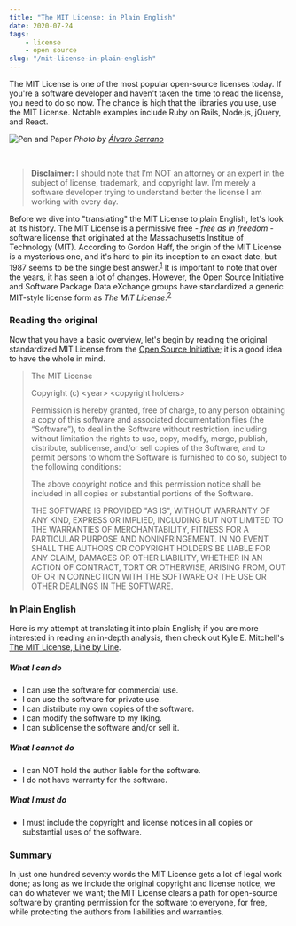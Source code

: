 ```yaml
---
title: "The MIT License: in Plain English"
date: 2020-07-24
tags:
    - license
    - open source
slug: "/mit-license-in-plain-english"
---
```


The MIT License is one of the most popular open-source licenses today. If you're a software developer and haven't taken the time to read the license, you need to do so now. The chance is high that the libraries you use, use the MIT License. Notable examples include Ruby on Rails, Node.js, jQuery, and React.

![Pen and Paper](./alvaro-serrano-pen-and-paper.jpg)
*Photo by [Álvaro Serrano](https://unsplash.com/@alvaroserrano)*

<br />

> **Disclaimer:** I should note that I’m NOT an attorney or an expert in the subject of license, trademark, and copyright law. I’m merely a software developer trying to understand better the license I am working with every day.

Before we dive into "translating" the MIT License to plain English, let's look at its history. The MIT License is a permissive free - *free as in freedom* - software license that originated at the Massachusetts Institue of Technology (MIT). According to Gordon Haff, the origin of the MIT License is a mysterious one, and it's hard to pin its inception to an exact date, but 1987 seems to be the single best answer.<sup>[1](https://opensource.com/article/19/4/history-mit-license)</sup> It is important to note that over the years, it has seen a lot of changes. However, the Open Source Initiative and Software Package Data eXchange groups have standardized a generic MIT-style license form as *The MIT License*.<sup>[2](https://writing.kemitchell.com/2016/09/21/MIT-License-Line-by-Line.html)</sup>

### Reading the original

Now that you have a basic overview, let's begin by reading the original standardized MIT License from the [Open Source Initiative](https://opensource.org/licenses/MIT); it is a good idea to have the whole in mind.

> The MIT License
>
> Copyright (c) <year\> <copyright holders\>
>
> Permission is hereby granted, free of charge, to any person obtaining a copy of this software and associated documentation files (the “Software”), to deal in the Software without restriction, including without limitation the rights to use, copy, modify, merge, publish, distribute, sublicense, and/or sell copies of the Software, and to permit persons to whom the Software is furnished to do so, subject to the following conditions:
>
> The above copyright notice and this permission notice shall be included in all copies or substantial portions of the Software.
>
> THE SOFTWARE IS PROVIDED "AS IS", WITHOUT WARRANTY OF ANY KIND, EXPRESS OR IMPLIED, INCLUDING BUT NOT LIMITED TO THE WARRANTIES OF MERCHANTABILITY, FITNESS FOR A PARTICULAR PURPOSE AND NONINFRINGEMENT. IN NO EVENT SHALL THE AUTHORS OR COPYRIGHT HOLDERS BE LIABLE FOR ANY CLAIM, DAMAGES OR OTHER LIABILITY, WHETHER IN AN ACTION OF CONTRACT, TORT OR OTHERWISE, ARISING FROM, OUT OF OR IN CONNECTION WITH THE SOFTWARE OR THE USE OR OTHER DEALINGS IN THE SOFTWARE.

### In Plain English

Here is my attempt at translating it into plain English; if you are more interested in reading an in-depth analysis, then check out Kyle E. Mitchell's [The MIT License, Line by Line](https://writing.kemitchell.com/2016/09/21/MIT-License-Line-by-Line.html).

##### What I can do

- I can use the software for commercial use.
- I can use the software for private use.
- I can distribute my own copies of the software.
- I can modify the software to my liking.
- I can sublicense the software and/or sell it.

##### What I cannot do

- I can NOT hold the author liable for the software.
- I do not have warranty for the software.

##### What I must do

- I must include the copyright and license notices in all copies or substantial uses of the software.

### Summary

In just one hundred seventy words the MIT License gets a lot of legal work done; as long as we include the original copyright and license notice, we can do whatever we want; the MIT License clears a path for open-source software by granting permission for the software to everyone, for free, while protecting the authors from liabilities and warranties.

